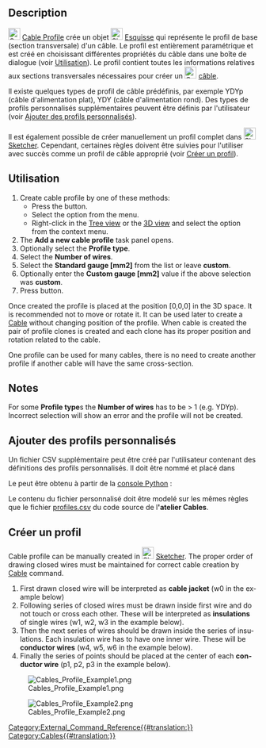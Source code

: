 <languages/>

{{Docnav/fr
|[[Cables_RemoveVertexAttachment/fr|Supprimer la connexion d'un sommet]]
|[[Cables_Cable/fr|Câble]]
|[[Cables_Workbench/fr|Cables]]
|IconL=Cables_RemoveVertexAttachment.svg
|IconR=Cables_Cable.svg
|IconC=Cables_workbench_icon.svg
}}

{{GuiCommand/fr
|Name=Cables Profile
|Name/fr=Cables Profil
|MenuLocation=Cable Wires → Cable Profile
|Workbenches=[[Cables_Workbench/fr|Cables]]
|Shortcut=
|Version=1.0
|SeeAlso=[[Cables_Cable/fr|Câble]]
}}

==Description==

[[Image:Cables_Profile.svg|24px]] [[Cables_Profile/fr|Cable Profile]] crée un objet [[Image:Sketcher_Sketch.svg|24px]] [[Sketch/fr|Esquisse]] qui représente le profil de base (section transversale) d'un câble. Le profil est entièrement paramétrique et est créé en choisissant différentes propriétés du câble dans une boîte de dialogue (voir [[#Utilisation|Utilisation]]). Le profil contient toutes les informations relatives aux sections transversales nécessaires pour créer un [[Image:Cables_Cable.svg|24px]] [[Câbles_Cable/fr|câble]].

Il existe quelques types de profil de câble prédéfinis, par exemple YDYp (câble d'alimentation plat), YDY (câble d'alimentation rond). Des types de profils personnalisés supplémentaires peuvent être définis par l'utilisateur (voir [[#Ajouter_des_profils_personnalisés|Ajouter des profils personnalisés]]).

Il est également possible de créer manuellement un profil complet dans [[Image:Sketcher_Sketch.svg|24px]] [[Sketcher_Workbench/fr|Sketcher]]. Cependant, certaines règles doivent être suivies pour l'utiliser avec succès comme un profil de câble approprié (voir [[#Créer_un_profil|Créer un profil]]).

<span id="Usage"></span>
==Utilisation==

<div lang="en" dir="ltr" class="mw-content-ltr">
# Create cable profile by one of these methods:
#* Press the {{Button|[[Image:Cables_Profile.svg|16px]] [[Cables_Profile|Cable Profile]]}} button.
#* Select the {{MenuCommand|Cables → [[Image:Cables_Profile.svg|16px]] Cable Profile}} option from the menu.
#* Right-click in the [[Tree_view|Tree view]] or the [[3D_view|3D view]] and select the {{MenuCommand|Cables → [[Image:Cables_Profile.svg|16px]] Cable Profile}} option from the context menu.
# The '''Add a new cable profile''' task panel opens.
# Optionally select the '''Profile type'''.
# Select the '''Number of wires'''.
# Select the '''Standard gauge [mm2]''' from the list or leave '''custom'''.
# Optionally enter the '''Custom gauge [mm2]''' value if the above selection was '''custom'''.
# Press {{KEY|OK}} button.
</div>

<div lang="en" dir="ltr" class="mw-content-ltr">
Once created the profile is placed at the position [0,0,0] in the 3D space. It is recommended not to move or rotate it. It can be used later to create a [[Cables_Cable|Cable]] without changing position of the profile. When cable is created the pair of profile clones is created and each clone has its proper position and rotation related to the cable.
</div>

<div lang="en" dir="ltr" class="mw-content-ltr">
One profile can be used for many cables, there is no need to create another profile if another cable will have the same cross-section.
</div>

<div lang="en" dir="ltr" class="mw-content-ltr">
==Notes==
</div>

<div lang="en" dir="ltr" class="mw-content-ltr">
For some '''Profile type'''s the '''Number of wires''' has to be > 1 (e.g. YDYp). Incorrect selection will show an error and the profile will not be created.
</div>

<span id="Adding_custom_profile_types"></span>
==Ajouter des profils personnalisés==

Un fichier CSV supplémentaire peut être créé par l'utilisateur contenant des définitions des profils personnalisés. Il doit être nommé {{incode|profiles.csv}} et placé dans

{{Code|lang=bash|code=
$FREECAD_USER_DIR/Cables/
}}

Le {{incode|$FREECAD_USER_DIR}} peut être obtenu à partir de la [[Python_console/fr|console Python]] :

{{Code|lang=bash|code=
FreeCAD.getUserAppDataDir()
}}

Le contenu du fichier personnalisé {{incode|profiles.csv}} doit être modelé sur les mêmes règles que le fichier [https://github.com/sargo-devel/Cables/blob/master/Resources/presets/profiles.csv profiles.csv] du code source de l''''atelier Cables'''.

<span id="Manual_profile_creation"></span>
==Créer un profil==

<div lang="en" dir="ltr" class="mw-content-ltr">
Cable profile can be manually created in [[Image:Sketcher_Sketch.svg|24px]] [[Sketcher_Workbench|Sketcher]]. The proper order of drawing closed wires must be maintained for correct cable creation by [[Cables_Cable|Cable]] command.
# First drawn closed wire will be interpreted as '''cable jacket''' (w0 in the example below)
# Following series of closed wires must be drawn inside first wire and do not touch or cross each other. These will be interpreted as '''insulations''' of single wires (w1, w2, w3 in the example below).
# Then the next series of wires should be drawn inside the series of insulations. Each insulation wire has to have one inner wire. These will be '''conductor wires''' (w4, w5, w6 in the example below).
# Finally the series of points should be placed at the center of each '''conductor wire''' (p1, p2, p3 in the example below).
</div>

[[Image:Cables_Profile_Example1.png]]
<div lang="en" dir="ltr" class="mw-content-ltr">
{{Caption|Example triangular profile created with Sketcher}}
</div>

[[Image:Cables_Profile_Example2.png]]
<div lang="en" dir="ltr" class="mw-content-ltr">
{{Caption|Cable created from the triangular profile}}
</div>


{{Docnav/fr
|[[Cables_RemoveVertexAttachment/fr|Supprimer la connexion d'un sommet]]
|[[Cables_Cable/fr|Câble]]
|[[Cables_Workbench/fr|Cables]]
|IconL=Cables_RemoveVertexAttachment.svg
|IconR=Cables_Cable.svg
|IconC=Cables_workbench_icon.svg
}}

[[Category:External_Command_Reference{{#translation:}}]]
[[Category:Cables{{#translation:}}]]